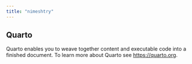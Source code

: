 ```yaml
---
title: "nimeshtry"
---
```


## Quarto

Quarto enables you to weave together content and executable code into a finished document. To learn more about Quarto see <https://quarto.org>.
